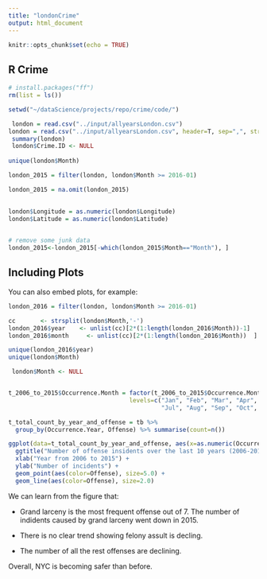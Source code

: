 ```yaml
---
title: "londonCrime"
output: html_document
---
```


```r
knitr::opts_chunk$set(echo = TRUE)
```

## R Crime



```r
# install.packages("ff")
rm(list = ls())

setwd("~/dataScience/projects/repo/crime/code/")

 london = read.csv("../input/allyearsLondon.csv")
london = read.csv("../input/allyearsLondon.csv", header=T, sep=",", stringsAsFactors=F) 
 summary(london)
 london$Crime.ID <- NULL
 
unique(london$Month)

london_2015 = filter(london, london$Month >= 2016-01)

london_2015 = na.omit(london_2015)

 
london$Longitude = as.numeric(london$Longitude)
london$Latitude = as.numeric(london$Latitude)
 

# remove some junk data
london_2015<-london_2015[-which(london_2015$Month=="Month"), ] 


```

## Including Plots

You can also embed plots, for example:

```r

london_2016 = filter(london, london$Month >= 2016-01)

cc       <- strsplit(london$Month,'-')
london_2016$year    <- unlist(cc)[2*(1:length(london_2016$Month))-1]
london_2016$month     <- unlist(cc)[2*(1:length(london_2016$Month))  ]

unique(london_2016$year)
unique(london$Month)

 london$Month <- NULL


t_2006_to_2015$Occurrence.Month = factor(t_2006_to_2015$Occurrence.Month, 
                                  levels=c("Jan", "Feb", "Mar", "Apr", "May", "Jun",
                                           "Jul", "Aug", "Sep", "Oct", "Nov", "Dec", ""));

```



```r
t_total_count_by_year_and_offense = tb %>%
  group_by(Occurrence.Year, Offense) %>% summarise(count=n())

ggplot(data=t_total_count_by_year_and_offense, aes(x=as.numeric(Occurrence.Year), y=count)) +
  ggtitle("Number of offense insidents over the last 10 years (2006-2015)") +
  xlab("Year from 2006 to 2015") +
  ylab("Number of incidents") + 
  geom_point(aes(color=Offense), size=5.0) + 
  geom_line(aes(color=Offense), size=2.0)
```

We can learn from the figure that: 

* Grand larceny is the most frequent offense out of 7. The number of indidents caused by grand larceny went down in 2015.

* There is no clear trend showing felony assult is decling.

* The number of all the rest offenses are declining.

Overall, NYC is becoming safer than before.

